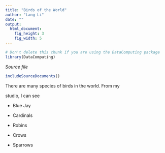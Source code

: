 ```yaml
---
title: "Birds of the World"
author: "Lang Li"
date: ""
output: 
  html_document:
    fig_height: 3
    fig_width: 5
---
```

<!-- Don't edit in between this line and the one below -->
```r
# Don't delete this chunk if you are using the DataComputing package
library(DataComputing)
```
*Source file* 
```r
includeSourceDocuments()
```
<!-- Don't edit the material above this line -->

There are many species of birds in the world. From my 

studio, I can see

* Blue Jay

* Cardinals

* Robins

* Crows

* Sparrows

